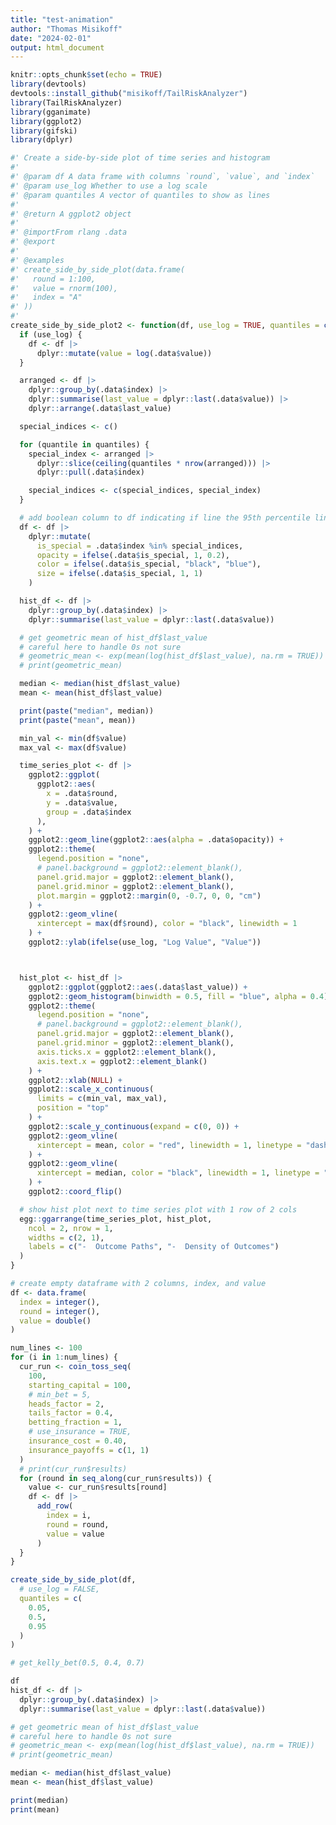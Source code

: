```yaml
---
title: "test-animation"
author: "Thomas Misikoff"
date: "2024-02-01"
output: html_document
---
```


```r
knitr::opts_chunk$set(echo = TRUE)
library(devtools)
devtools::install_github("misikoff/TailRiskAnalyzer")
library(TailRiskAnalyzer)
library(gganimate)
library(ggplot2)
library(gifski)
library(dplyr)
```


```r
#' Create a side-by-side plot of time series and histogram
#'
#' @param df A data frame with columns `round`, `value`, and `index`
#' @param use_log Whether to use a log scale
#' @param quantiles A vector of quantiles to show as lines
#'
#' @return A ggplot2 object
#'
#' @importFrom rlang .data
#' @export
#'
#' @examples
#' create_side_by_side_plot(data.frame(
#'   round = 1:100,
#'   value = rnorm(100),
#'   index = "A"
#' ))
#'
create_side_by_side_plot2 <- function(df, use_log = TRUE, quantiles = c()) {
  if (use_log) {
    df <- df |>
      dplyr::mutate(value = log(.data$value))
  }

  arranged <- df |>
    dplyr::group_by(.data$index) |>
    dplyr::summarise(last_value = dplyr::last(.data$value)) |>
    dplyr::arrange(.data$last_value)

  special_indices <- c()

  for (quantile in quantiles) {
    special_index <- arranged |>
      dplyr::slice(ceiling(quantiles * nrow(arranged))) |>
      dplyr::pull(.data$index)

    special_indices <- c(special_indices, special_index)
  }

  # add boolean column to df indicating if line the 95th percentile line
  df <- df |>
    dplyr::mutate(
      is_special = .data$index %in% special_indices,
      opacity = ifelse(.data$is_special, 1, 0.2),
      color = ifelse(.data$is_special, "black", "blue"),
      size = ifelse(.data$is_special, 1, 1)
    )

  hist_df <- df |>
    dplyr::group_by(.data$index) |>
    dplyr::summarise(last_value = dplyr::last(.data$value))

  # get geometric mean of hist_df$last_value
  # careful here to handle 0s not sure
  # geometric_mean <- exp(mean(log(hist_df$last_value), na.rm = TRUE))
  # print(geometric_mean)

  median <- median(hist_df$last_value)
  mean <- mean(hist_df$last_value)

  print(paste("median", median))
  print(paste("mean", mean))

  min_val <- min(df$value)
  max_val <- max(df$value)

  time_series_plot <- df |>
    ggplot2::ggplot(
      ggplot2::aes(
        x = .data$round,
        y = .data$value,
        group = .data$index
      ),
    ) +
    ggplot2::geom_line(ggplot2::aes(alpha = .data$opacity)) +
    ggplot2::theme(
      legend.position = "none",
      # panel.background = ggplot2::element_blank(),
      panel.grid.major = ggplot2::element_blank(),
      panel.grid.minor = ggplot2::element_blank(),
      plot.margin = ggplot2::margin(0, -0.7, 0, 0, "cm")
    ) +
    ggplot2::geom_vline(
      xintercept = max(df$round), color = "black", linewidth = 1
    ) +
    ggplot2::ylab(ifelse(use_log, "Log Value", "Value"))



  hist_plot <- hist_df |>
    ggplot2::ggplot(ggplot2::aes(.data$last_value)) +
    ggplot2::geom_histogram(binwidth = 0.5, fill = "blue", alpha = 0.4) +
    ggplot2::theme(
      legend.position = "none",
      # panel.background = ggplot2::element_blank(),
      panel.grid.major = ggplot2::element_blank(),
      panel.grid.minor = ggplot2::element_blank(),
      axis.ticks.x = ggplot2::element_blank(),
      axis.text.x = ggplot2::element_blank()
    ) +
    ggplot2::xlab(NULL) +
    ggplot2::scale_x_continuous(
      limits = c(min_val, max_val),
      position = "top"
    ) +
    ggplot2::scale_y_continuous(expand = c(0, 0)) +
    ggplot2::geom_vline(
      xintercept = mean, color = "red", linewidth = 1, linetype = "dashed"
    ) +
    ggplot2::geom_vline(
      xintercept = median, color = "black", linewidth = 1, linetype = "solid"
    ) +
    ggplot2::coord_flip()

  # show hist plot next to time series plot with 1 row of 2 cols
  egg::ggarrange(time_series_plot, hist_plot,
    ncol = 2, nrow = 1,
    widths = c(2, 1),
    labels = c("-  Outcome Paths", "-  Density of Outcomes")
  )
}
```

```r
# create empty dataframe with 2 columns, index, and value
df <- data.frame(
  index = integer(),
  round = integer(),
  value = double()
)

num_lines <- 100
for (i in 1:num_lines) {
  cur_run <- coin_toss_seq(
    100,
    starting_capital = 100,
    # min_bet = 5,
    heads_factor = 2,
    tails_factor = 0.4,
    betting_fraction = 1,
    # use_insurance = TRUE,
    insurance_cost = 0.40,
    insurance_payoffs = c(1, 1)
  )
  # print(cur_run$results)
  for (round in seq_along(cur_run$results)) {
    value <- cur_run$results[round]
    df <- df |>
      add_row(
        index = i,
        round = round,
        value = value
      )
  }
}

create_side_by_side_plot(df,
  # use_log = FALSE,
  quantiles = c(
    0.05,
    0.5,
    0.95
  )
)

# get_kelly_bet(0.5, 0.4, 0.7)
```

```r
df
hist_df <- df |>
  dplyr::group_by(.data$index) |>
  dplyr::summarise(last_value = dplyr::last(.data$value))

# get geometric mean of hist_df$last_value
# careful here to handle 0s not sure
# geometric_mean <- exp(mean(log(hist_df$last_value), na.rm = TRUE))
# print(geometric_mean)

median <- median(hist_df$last_value)
mean <- mean(hist_df$last_value)

print(median)
print(mean)
```
